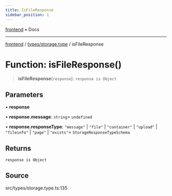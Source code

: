 ```yaml
---
title: IsFileResponse
sidebar_position: 1
---
```


[frontend](../../..) • Docs

***

[frontend](../../..) / [types/storage.type](..) / isFileResponse

# Function: isFileResponse()

> **isFileResponse**(`response`): `response is Object`

## Parameters

• **response**

• **response.message**: `string`= `undefined`

• **response.responseType**: `"message"` \| `"file"` \| `"container"` \| `"upload"` \| `"fileinfo"` \| `"page"` \| `"exists"`= `StorageResponseTypeSchema`

## Returns

`response is Object`

## Source

src/types/storage.type.ts:135
